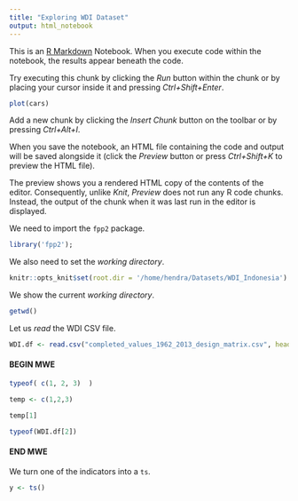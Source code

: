 ```yaml
---
title: "Exploring WDI Dataset"
output: html_notebook
---
```


This is an [R Markdown](http://rmarkdown.rstudio.com) Notebook. When you execute code within the notebook, the results appear beneath the code. 

Try executing this chunk by clicking the *Run* button within the chunk or by placing your cursor inside it and pressing *Ctrl+Shift+Enter*. 

```r
plot(cars)
```

Add a new chunk by clicking the *Insert Chunk* button on the toolbar or by pressing *Ctrl+Alt+I*.

When you save the notebook, an HTML file containing the code and output will be saved alongside it (click the *Preview* button or press *Ctrl+Shift+K* to preview the HTML file).

The preview shows you a rendered HTML copy of the contents of the editor. Consequently, unlike *Knit*, *Preview* does not run any R code chunks. Instead, the output of the chunk when it was last run in the editor is displayed.

We need to import the `fpp2` package.

```r
library('fpp2');
```

We also need to set the *working directory*.

```r
knitr::opts_knit$set(root.dir = '/home/hendra/Datasets/WDI_Indonesia')
```

We show the current *working directory*.
```r
getwd()
```

Let us _read_ the WDI CSV file.  
```r
WDI.df <- read.csv("completed_values_1962_2013_design_matrix.csv", header = TRUE)
```

#### BEGIN MWE
  
```r
typeof( c(1, 2, 3)  )
```
  
```r
temp <- c(1,2,3)
```

```r
temp[1]
```

  
  
```r
typeof(WDI.df[2])
```
  
  
  
#### END MWE

We turn one of the indicators into a `ts`.
```r
y <- ts() 
```




